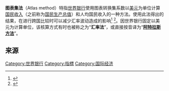 {{merge|阿特拉斯方法}}
'''图表集法'''（Atlas method）特指[[世界银行|世界银行]]使用图表转换集系数以[[美元|美元]]为单位计算[[国民收入|国民收入]]（之前称为[[国民生产总值|国民生产总值]]）和人均国民收入的一种方法。使用此法得出的结果，在进行跨国比较时可以减少汇率波动造成的影响<ref>{{Cite web |url=http://data.worldbank.org/about/country-classifications/world-bank-atlas-method |title=World Bank Data: '''Atlas Method''' (English) |accessdate=2013-07-24 |archive-date=2013-08-03 |archive-url=https://web.archive.org/web/20130803110707/http://data.worldbank.org/about/country-classifications/world-bank-atlas-method |dead-url=no }}</ref>
<ref>{{Cite web |url=https://datahelpdesk.worldbank.org/knowledgebase/articles/378832-what-is-the-world-bank-atlas-method |title=世界银行数据术语（解释）：'''图表集法'''（英文） |accessdate=2018-04-11 |archive-date=2012-08-19 |archive-url=https://web.archive.org/web/20120819060717/http://data.worldbank.org.cn/about/country-classifications/world-bank-atlas-method |dead-url=no }}</ref>。因世界银行固定以美元为计算单位，该核算方式有时也被称之为“'''汇率法'''”，或直接按音译为“'''[[阿特拉斯方法|阿特拉斯方法]]'''”。

==来源==
{{reflist}}

[[Category:世界银行|Category:世界银行]]
[[Category:指標|Category:指標]]
[[Category:国际经济|Category:国际经济]]